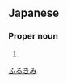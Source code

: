 ==Japanese==
{{ja-kanjitab|古|卿}}

===Proper noun===
{{ja-pos|proper|ふるきみ}}

# {{surname|lang=ja}}

[[Category:Japanese surnames|ふるきみ]]